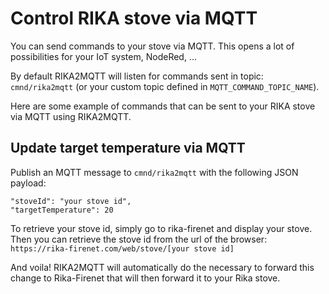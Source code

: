 # Control RIKA stove via MQTT

You can send commands to your stove via MQTT. This opens a lot of possibilities for your IoT system, NodeRed, ...

<Info>By default RIKA2MQTT will listen for commands sent in topic: `cmnd/rika2mqtt` (or your custom topic defined in `MQTT_COMMAND_TOPIC_NAME`).</Info>


Here are some example of commands that can be sent to your RIKA stove via MQTT using RIKA2MQTT.

## Update target temperature via MQTT

Publish an MQTT message to `cmnd/rika2mqtt`  with the following JSON payload:

```
"stoveId": "your stove id",
"targetTemperature": 20
```

<Info>To retrieve your stove id, simply go to rika-firenet and display your stove.
    Then you can retrieve the stove id from the url of the browser:
    `https://rika-firenet.com/web/stove/[your stove id]`
</Info>


And voila! RIKA2MQTT will automatically do the necessary to forward this change to Rika-Firenet that will then forward it to your Rika stove.
